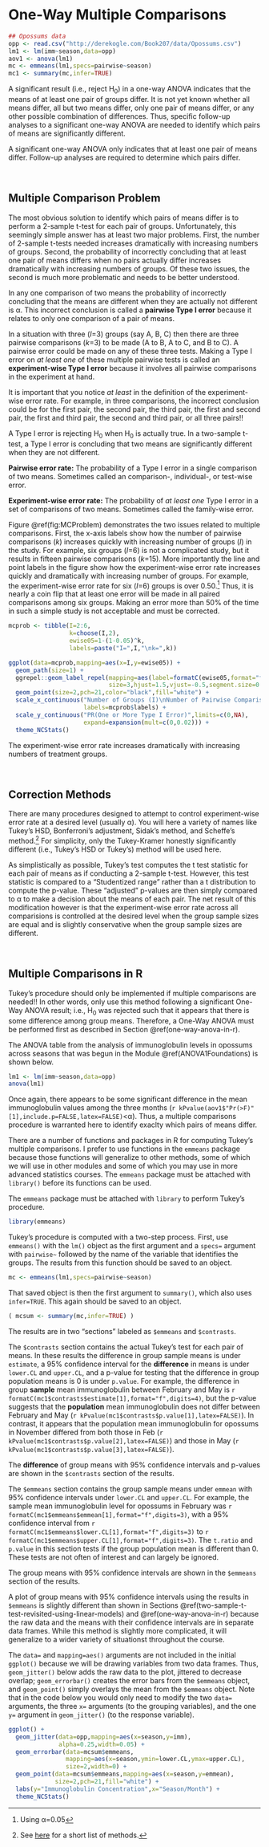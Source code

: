 # One-Way Multiple Comparisons {#ANOVA1MultipleComparisons}

```r
## Opossums data
opp <- read.csv("http://derekogle.com/Book207/data/Opossums.csv")
lm1 <- lm(imm~season,data=opp)
aov1 <- anova(lm1)
mc <- emmeans(lm1,specs=pairwise~season)
mc1 <- summary(mc,infer=TRUE)
```

A significant result (i.e., reject H<sub>0</sub>) in a one-way ANOVA indicates that the means of at least one pair of groups differ. It is not yet known whether all means differ, all but two means differ, only one pair of means differ, or any other possible combination of differences. Thus, specific follow-up analyses to a significant one-way ANOVA are needed to identify which pairs of means are significantly different.

::: {.tip data-latex=""}
A significant one-way ANOVA only indicates that at least one pair of means differ. Follow-up analyses are required to determine which pairs differ.
:::

&nbsp;

## Multiple Comparison Problem
The most obvious solution to identify which pairs of means differ is to perform a 2-sample t-test for each pair of groups. Unfortunately, this seemingly simple answer has at least two major problems. First, the number of 2-sample t-tests needed increases dramatically with increasing numbers of groups. Second, the probability of incorrectly concluding that at least one pair of means differs when no pairs actually differ increases dramatically with increasing numbers of groups. Of these two issues, the second is much more problematic and needs to be better understood.

In any one comparison of two means the probability of incorrectly concluding that the means are different when they are actually not different is &alpha;. This incorrect conclusion is called a **pairwise Type I error** because it relates to only one comparison of a pair of means.

In a situation with three ($I$=3) groups (say A, B, C) then there are three pairwise comparisons ($k$=3) to be made (A to B, A to C, and B to C). A pairwise error could be made on any of these three tests. Making a Type I error on *at least one* of these multiple pairwise tests is called an **experiment-wise Type I error** because it involves all pairwise comparisons in the experiment at hand.

It is important that you notice *at least* in the definition of the experiment-wise error rate. For example, in three comparisons, the incorrect conclusion could be for the first pair, the second pair, the third pair, the first and second pair, the first and third pair, the second and third pair, or all three pairs!!

::: {.tip data-latex=""}
A Type I error is rejecting H<sub>0</sub> when H<sub>0</sub> is actually true. In a two-sample t-test, a Type I error is concluding that two means are significantly different when they are not different.
:::

::: {.tip data-latex=""}
**Pairwise error rate:** The probability of a Type I error in a single comparison of two means. Sometimes called an comparison-, individual-, or test-wise error.
:::

::: {.tip data-latex=""}
**Experiment-wise error rate:** The probability of *at least one* Type I error in a set of comparisons of two means. Sometimes called the family-wise error.
:::

Figure \@ref(fig:MCProblem) demonstrates the two issues related to multiple comparisons. First, the x-axis labels show how the number of pairwise comparisons ($k$) increases quickly with increasing number of groups ($I$) in the study. For example, six groups ($I$=6) is not a complicated study, but it results in fifteen pairwise comparisons ($k$=15). More importantly the line and point labels in the figure show how the experiment-wise error rate increases quickly and dramatically with increasing number of groups. For example, the experiment-wise error rate for six ($I$=6) groups is over 0.50.^[Using &alpha;=0.05] Thus, it is nearly a coin flip that at least one error will be made in all paired comparisons among six groups. Making an error more than 50% of the time in such a simple study is not acceptable and must be corrected.

```r
mcprob <- tibble(I=2:6,
                 k=choose(I,2),
                 ewise05=1-(1-0.05)^k,
                 labels=paste("I=",I,"\nk=",k))

ggplot(data=mcprob,mapping=aes(x=I,y=ewise05)) +
  geom_path(size=1) +
  ggrepel::geom_label_repel(mapping=aes(label=formatC(ewise05,format="f",digits=2)),
                            size=3,hjust=1.5,vjust=-0.5,segment.size=0.2) +
  geom_point(size=2,pch=21,color="black",fill="white") +
  scale_x_continuous("Number of Groups (I)\nNumber of Pairwise Comparisons (k)",
                     labels=mcprob$labels) +
  scale_y_continuous("PR(One or More Type I Error)",limits=c(0,NA),
                     expand=expansion(mult=c(0,0.02))) +
  theme_NCStats()
```

::: {.tip data-latex=""}
The experiment-wise error rate increases dramatically with increasing numbers of treatment groups.
:::

&nbsp;

## Correction Methods
There are many procedures designed to attempt to control experiment-wise error rate at a desired level (usually &alpha;). You will here a variety of names like Tukey's HSD, Bonferroni's adjustment, Sidak's method, and Scheffe's method.^[See [here](https://en.wikipedia.org/wiki/Family-wise_error_rate#Controlling_procedures) for a short list of methods.] For simplicity, only the Tukey-Kramer honestly significantly different (i.e., Tukey's HSD or Tukey's) method will be used here.

As simplistically as possible, Tukey's test computes the t test statistic for each pair of means as if conducting a 2-sample t-test. However, this test statistic is compared to a "Studentized range" rather than a t distribution to compute the p-value. These "adjusted" p-values are then simply compared to &alpha; to make a decision about the means of each pair. The net result of this modification however is that the experiment-wise error rate across all comparisions is controlled at the desired level when the group sample sizes are equal and is slightly conservative when the group sample sizes are different.

&nbsp;

## Multiple Comparisons in R
Tukey's procedure should only be implemented if multiple comparisons are needed!! In other words, only use this method following a significant One-Way ANOVA result; i.e., H<sub>0</sub> was rejected such that it appears that there is some difference among group means. Therefore, a One-Way ANOVA must be performed first as described in Section \@ref(one-way-anova-in-r).

The ANOVA table from the analysis of immunoglobulin levels in opossums across seasons that was begun in the Module \@ref(ANOVA1Foundations) is shown below.

```r
lm1 <- lm(imm~season,data=opp)
anova(lm1)
```

Once again, there appears to be some significant difference in the mean immunoglobulin values among the three months (`r kPvalue(aov1$"Pr(>F)"[1],include.p=FALSE,latex=FALSE)`<&alpha;). Thus, a multiple comparisons procedure is warranted here to identify exaclty which pairs of means differ.

There are a number of functions and packages in R for computing Tukey's multiple comparisons. I prefer to use functions in the `emmeans` package because those functions will generalize to other methods, some of which we will use in other modules and some of which you may use in more advanced statistics courses. The `emmeans` package must be attached with `library()` before its functions can be used.

::: {.tip data-latex=""}
The `emmeans` package must be attached with `library` to perform Tukey's procedure.
:::

```r
library(emmeans)
```

Tukey's procedure is computed with a two-step process. First, use `emmeans()` with the `lm()` object as the first argument and a `specs=` argument with `pairwise~` followed by the name of the variable that identifies the groups. The results from this function should be saved to an object.

```r
mc <- emmeans(lm1,specs=pairwise~season)
```

That saved object is then the first argument to `summary()`, which also uses `infer=TRUE`. This again should be saved to an object.

```r
( mcsum <- summary(mc,infer=TRUE) )
```

The results are in two "sections" labeled as `$emmeans` and `$contrasts`.

The `$contrasts` section contains the actual Tukey's test for each pair of means. In these results the difference in group sample means is under `estimate`, a 95% confidence interval for the **difference** in means is under `lower.CL` and `upper.CL`, and a p-value for testing that the difference in group population means is 0 is under `p.value`. For example, the difference in group **sample** mean immunoglobulin between February and May is `r formatC(mc1$contrasts$estimate[1],format="f",digits=4)`, but the p-value suggests that the **population** mean immunoglobulin does not differ between February and May (`r kPvalue(mc1$contrasts$p.value[1],latex=FALSE)`). In contrast, it appears that the population mean immunoglobulin for opossums in November differed from both those in Feb (`r kPvalue(mc1$contrasts$p.value[2],latex=FALSE)`) and those in May (`r kPvalue(mc1$contrasts$p.value[3],latex=FALSE)`).

::: {.tip data-latex=""}
The **difference** of group means with 95% confidence intervals and p-values are shown in the `$contrasts` section of the results.
:::

The `$emmeans` section contains the group sample means under `emmean` with 95% confidence intervals under `lower.CL` and `upper.CL`. For example, the sample mean immunoglobulin level for opossums in February was `r formatC(mc1$emmeans$emmean[1],format="f",digits=3)`, with a 95% confidence interval from `r formatC(mc1$emmeans$lower.CL[1],format="f",digits=3)` to `r formatC(mc1$emmeans$upper.CL[1],format="f",digits=3)`. The `t.ratio` and `p.value` in this section tests if the group population mean is different than 0. These tests are not often of interest and can largely be ignored.

::: {.tip data-latex=""}
The group means with 95% confidence intervals are shown in the `$emmeans` section of the results.
:::

A plot of group means with 95% confidence intervals using the results in `$emmeans` is slightly different than shown in Sections \@ref(two-sample-t-test-revisited-using-linear-models) and \@ref(one-way-anova-in-r) because the raw data and the means with their confidence intervals are in separate data frames. While this method is slightly more complicated, it will generalize to a wider variety of situationst throughout the course.

The `data=` and `mapping=aes()` arguments are not included in the initial `ggplot()` because we will be drawing variables from two data frames. Thus, `geom_jitter()` below adds the raw data to the plot, jittered to decrease overlap; `geom_errorbar()` creates the error bars from the `$emmeans` object, and `geom_point()` simply overlays the mean from the `$emmeans` object. Note that in the code below you would only need to modify the two `data=` arguments, the three `x=` arguments (to the grouping variables), and the one `y=` argument in `geom_jitter()` (to the response variable).

```r
ggplot() +
  geom_jitter(data=opp,mapping=aes(x=season,y=imm),
              alpha=0.25,width=0.05) +
  geom_errorbar(data=mcsum$emmeans,
                mapping=aes(x=season,ymin=lower.CL,ymax=upper.CL),
                size=2,width=0) +
  geom_point(data=mcsum$emmeans,mapping=aes(x=season,y=emmean),
             size=2,pch=21,fill="white") +
  labs(y="Immunoglobulin Concentration",x="Season/Month") +
  theme_NCStats()
```
